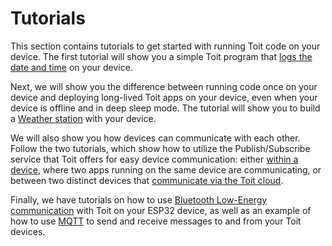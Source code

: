 # Tutorials

This section contains tutorials to get started with running Toit code on your device. The first tutorial will show you a simple Toit program that [logs the date and time](starter) on your device.

Next, we will show you the difference between running code once on your device and deploying long-lived Toit apps on your device, even when your device is offline and in deep sleep mode.
The tutorial will show you to build a [Weather station](starter/weatherstation) with your device.

We will also show you how devices can communicate with each other.
Follow the two tutorials, which show how to utilize the Publish/Subscribe service that Toit offers for easy device communication:
either [within a device](pubsub), where two apps running on the same device are communicating, or between two distinct devices that [communicate via the Toit cloud](pubsub/pubsubext).

Finally, we have tutorials on how to use [Bluetooth Low-Energy communication](ble) with Toit on your ESP32 device,
as well as an example of how to use [MQTT](mqtt) to send and receive messages to and from your Toit devices.
